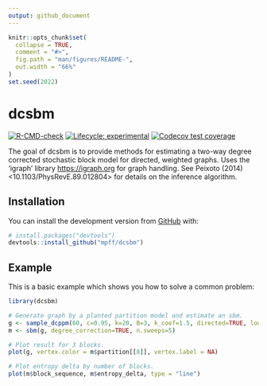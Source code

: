 ```yaml
---
output: github_document
---
```


<!-- README.md is generated from README.Rmd. Please edit that file -->

```r
knitr::opts_chunk$set(
  collapse = TRUE,
  comment = "#>",
  fig.path = "man/figures/README-",
  out.width = "66%"
)
set.seed(2022)
```

# dcsbm

<!-- badges: start -->
[![R-CMD-check](https://github.com/mpff/dcsbm/workflows/R-CMD-check/badge.svg)](https://github.com/mpff/dcsbm/actions)
[![Lifecycle: experimental](https://img.shields.io/badge/lifecycle-experimental-orange.svg)](https://lifecycle.r-lib.org/articles/stages.html#experimental)
[![Codecov test coverage](https://codecov.io/gh/mpff/dcsbm/branch/main/graph/badge.svg)](https://app.codecov.io/gh/mpff/dcsbm?branch=main)
<!-- badges: end -->

The goal of dcsbm is to provide methods for estimating a two-way degree corrected stochastic block model for directed, weighted graphs. 
Uses the 'igraph' library <https://igraph.org> for graph handling. 
See Peixoto (2014) <10.1103/PhysRevE.89.012804> for details on the inference algorithm.


## Installation

You can install the development version from [GitHub](https://github.com/) with:

``` r
# install.packages("devtools")
devtools::install_github("mpff/dcsbm")
```


## Example

This is a basic example which shows you how to solve a common problem:

```r
library(dcsbm)

# Generate graph by a planted partition model and estimate an sbm.
g <- sample_dcppm(60, c=0.95, k=20, B=3, k_coef=1.5, directed=TRUE, loops=TRUE)
m <- sbm(g, degree_correction=TRUE, n.sweeps=5)

# Plot result for 3 blocks.
plot(g, vertex.color = m$partition[[8]], vertex.label = NA)

# Plot entropy delta by number of blocks.
plot(m$block_sequence, m$entropy_delta, type = "line")
```
